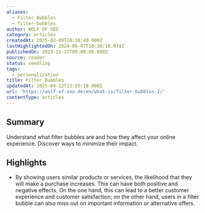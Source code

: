 ```yaml
---
aliases:
  - Filter Bubbles
  - filter-bubbles
author: WOLF OF SEO
category: articles
createdAt: 2025-02-09T20:38:40.000Z
lastHighlightedOn: 2024-06-07T10:20:16.074Z
publishedOn: 2023-11-17T00:00:00.000Z
source: reader
status: seedling
tags:
  - personalization
title: Filter Bubbles
updatedAt: 2025-04-12T15:55:18.000Z
url: 'https://wolf-of-seo.de/en/what-is/filter-bubbles-2/'
contentType: articles
---
```

## Summary

Understand what filter bubbles are and how they affect your online experience. Discover ways to minimize their impact.

## Highlights

- By showing users similar products or services, the likelihood that they will make a purchase increases. This can have both positive and negative effects. On the one hand, this can lead to a better customer experience and customer satisfaction; on the other hand, users in a filter bubble can also miss out on important information or alternative offers.
